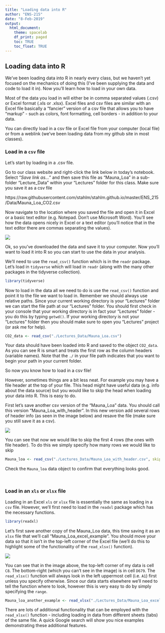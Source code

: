 ---
title: "Loading data into R"
author: "ENS-215"
date: "8-Feb-2019"
output:
  html_document:
    theme: spacelab
    df_print: paged
    toc: TRUE
    toc_float: TRUE
---


## Loading data into R

We've been loading data into R in nearly every class, but we haven't yet focused on the mechanics of doing this (I've been supplying the data and code to load it in).  Now you'll learn how to load in your own data.  

Most of the data you load in will either be in comma separated values (.csv) or Excel format (.xls or .xlsx).  Excel files and csv files are similar with an Excel file basically a "fancier" version of a csv file that allows you to have "markup" - such as colors, font formatting, cell borders - in addition to your data.  

You can directly load in a csv file or Excel file from your computer (local file) or from a weblink (we've been loading data from my github site in most classes).  


### Load in a `csv` file
Let's start by loading in a .csv file.  

Go to our class website and right-click the link below in today's notebook.  Select "_Save link as..._" and then save this file as "Mauna_Loa" in a sub-folder "Lecture_Data" within your "Lectures" folder for this class.  Make sure you save it as a csv file 



https://raw.githubusercontent.com/stahlm/stahlm.github.io/master/ENS_215/Data/Mauna_Loa_CO2.csv  

Now navigate to the location where you saved the file and open it in Excel or a basic text editor (e.g. Notepad.  Don't use Microsoft Word). You'll see how the data opens nicely in Excel or a text editor (you'll notice that in the text editor there are commas separating the values).  

![](./Images/save_csv.png)

Ok, so you've downloaded the data and save it to your computer.  Now you'll want to load it into R so you can start to use the data in your analysis.  

We'll need to use the `read_csv()` function which is in the `readr` package.  Let's load in `tidyverse` which will load in `readr` (along with the many other packages in the tidyverse collection). 
```{r message=FALSE, warning=FALSE}
library(tidyverse)


```


Now to load in the data all we need to do is use the `read_csv()` function and point it to the file we want to load in.  Remember we should always use relative paths.  Since your current working directory is your "Lectures" folder we can start the file path at our "Lectures" folder.  You should first check in your console that your working directory is in fact your "Lectures" folder - you do this by typing `getwd()`.  If your working directory is not your "Lectures" folder then you should make sure to open you "Lectures" project (or ask me for help).  

```{r message=FALSE, warning=FALSE}
CO2_data <- read_csv("./Lectures_Data/Mauna_Loa.csv")
```
Your data should have been loaded into R and saved to the object `CO2_data`.  As you can see R is smart and treats the first row as the column headers (variable names).  Note that the `./` in your file path indicates that you want to begin your path in your current folder.  


So now you know how to load in a csv file!  

However, sometimes things are a bit less neat. For example you may have a file header at the top of your file.  This head might have useful data (e.g. info about the data source) but you would like to skip the head when loading your data into R.  This is easy to do. 

First let's save another csv version of the "Mauna_Loa" data.  You should call this version "Mauna_Loa_with_header".  In this new version add several rows of header info (as seen in the image below) and resave the file (make sure you still save it as a csv).

![](./Images/csv_with_header.png)


You can see that now we would like to skip the first 4 rows (the ones with file header).  To do this we simply specify how many rows we would like to skip

```{r message=FALSE, warning=FALSE}
Mauna_loa <- read_csv("./Lectures_Data/Mauna_Loa_with_header.csv", skip = 4)
```

Check the `Mauna_loa` data object to confirm that everything looks good.  

<br/>


### Load in an `xls` or `xlsx` file

Loading in an Excel `xls` or `xlsx` file is essentially the same as loading in a `csv` file.  However, we'll first need to load in the `readxl` package which has the necessary functions.

```{r message=FALSE, warning=FALSE}
library(readxl)
```


Let's first save another copy of the Mauna_Loa data, this time saving it as an `xlsx` file that we'll call "Mauna_Loa_excel_example".  You should move your data so that it isn't in the top-left corner of the Excel file (we'll do this to highlight some of the functionality of the `read_xlsx()` function).  

![](./Images/excel_file.png)


You can see that in the image above, the top-left corner of my data is cell `C8`.  The bottom-right (which you can't see in the image) is in cell `D679`.  The `read_xlsx()` function will always look in the left uppermost cell (i.e. `A1`) first unless you specify otherwise.  Since our data starts elsewhere we'll need to tell the function where to look, however this is very easy to do by simply specifying the `range`.  

```{r message=FALSE, warning=FALSE}
Mauna_loa_another_example <- read_xlsx("./Lectures_Data/Mauna_Loa_excel_example.xlsx", range = "C8:D679")
```

There are lots of additional functionality that can be employed with the `read_xlsx()` function - including loading in data from different sheets (tabs) of the same file.  A quick Google search will show you nice examples demonstrating these additional features.  



